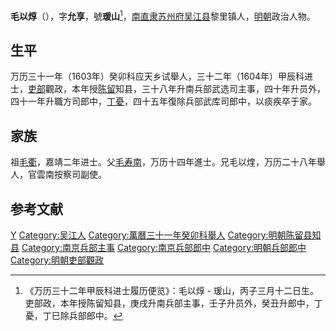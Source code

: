 '''毛以焞'''（{{bd|？||？|catIdx=}}），字'''允享'''，號'''瑗山'''<ref>《万历三十二年甲辰科进士履历便览》：毛以焞 - 瑗山，丙子三月十二日生。吏部政，本年授陈留知县，庚戌升南兵部主事，壬子升员外，癸丑升郎中，丁憂，丁巳除兵部郎中。</ref>，[[南直隶|南直隶]][[苏州府|苏州府]][[吴江县|吴江县]]黎里镇人，[[明朝|明朝]]政治人物。

== 生平 ==
万历三十一年（1603年）癸卯科应天乡试舉人，三十二年（1604年）甲辰科进士，[[吏部|吏部]]觀政，本年授[[陈留|陈留]]知县，三十八年升南兵部武选司主事，四十年升员外，四十一年升職方司郎中，[[丁憂|丁憂]]，四十五年復除兵部武库司郎中，以痰疾卒于家。

== 家族 ==
祖[[毛衢|毛衢]]，嘉靖二年进士。父[[毛寿南|毛寿南]]，万历十四年進士。兄毛以煃，万历二十八年舉人，官雲南按察司副使。

==参考文献==
{{reflist}}

{{萬曆三十二年甲辰科殿試金榜}}

{{Authority control}}

{{DEFAULTSORT:}}
[[Category:毛姓|Y]]
[[Category:吴江人|Category:吴江人]]
[[Category:萬曆三十一年癸卯科舉人|Category:萬曆三十一年癸卯科舉人]]
[[Category:明朝陈留县知县|Category:明朝陈留县知县]]
[[Category:南京兵部主事|Category:南京兵部主事]]
[[Category:南京兵部郎中|Category:南京兵部郎中]]
[[Category:明朝兵部郎中|Category:明朝兵部郎中]]
[[Category:明朝吏部觀政|Category:明朝吏部觀政]]